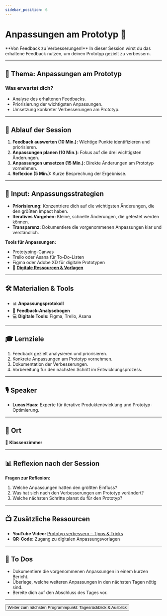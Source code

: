 ```yaml
---
sidebar_position: 6
---
```


# Anpassungen am Prototyp 🔄

<Admonition type="info" icon="🛠️">
  **Von Feedback zu Verbesserungen!** In dieser Session wirst du das erhaltene
  Feedback nutzen, um deinen Prototyp gezielt zu verbessern.
</Admonition>

---

## 🎯 **Thema:** Anpassungen am Prototyp

### **Was erwartet dich?**

- Analyse des erhaltenen Feedbacks.
- Priorisierung der wichtigsten Anpassungen.
- Umsetzung konkreter Verbesserungen am Prototyp.

---

## 📝 **Ablauf der Session**

1. **Feedback auswerten (10 Min.):** Wichtige Punkte identifizieren und priorisieren.
2. **Anpassungen planen (10 Min.):** Fokus auf die drei wichtigsten Änderungen.
3. **Anpassungen umsetzen (15 Min.):** Direkte Änderungen am Prototyp vornehmen.
4. **Reflexion (5 Min.):** Kurze Besprechung der Ergebnisse.

---

## 🧠 **Input: Anpassungsstrategien**

- **Priorisierung:** Konzentriere dich auf die wichtigsten Änderungen, die den größten Impact haben.
- **Iteratives Vorgehen:** Kleine, schnelle Änderungen, die getestet werden können.
- **Transparenz:** Dokumentiere die vorgenommenen Anpassungen klar und verständlich.

**Tools für Anpassungen:**

- Prototyping-Canvas
- Trello oder Asana für To-Do-Listen
- Figma oder Adobe XD für digitale Prototypen
- 📂 **[Digitale Ressourcen & Vorlagen](https://drive.google.com/drive/folders/1GMZ5pg54OIcuKGARYLaR_-Cr4w9XJ9iA?usp=drive_link)**

---

## 🛠️ **Materialien & Tools**

- 📊 **Anpassungsprotokoll**
- 📝 **Feedback-Analysebogen**
- 💻 **Digitale Tools:** Figma, Trello, Asana

---

## 🎓 **Lernziele**

1. Feedback gezielt analysieren und priorisieren.
2. Konkrete Anpassungen am Prototyp vornehmen.
3. Dokumentation der Verbesserungen.
4. Vorbereitung für den nächsten Schritt im Entwicklungsprozess.

---

## 🎙️ **Speaker**

- **Lucas Haas:** Experte für iterative Produktentwicklung und Prototyp-Optimierung.

---

## 📍 **Ort**

📍 **Klassenzimmer**

---

## 📊 **Reflexion nach der Session**

**Fragen zur Reflexion:**

1. Welche Anpassungen hatten den größten Einfluss?
2. Was hat sich nach den Verbesserungen am Prototyp verändert?
3. Welche nächsten Schritte planst du für den Prototyp?

---

## 📺 **Zusätzliche Ressourcen**

- **YouTube Video:** [Prototyp verbessern – Tipps & Tricks](https://www.youtube.com/watch?v=k7oaZBWy10E)
- **QR-Code:** Zugang zu digitalen Anpassungsvorlagen

---

## 🚀 **To Dos**

- Dokumentiere die vorgenommenen Anpassungen in einem kurzen Bericht.
- Überlege, welche weiteren Anpassungen in den nächsten Tagen nötig sind.
- Bereite dich auf den Abschluss des Tages vor.

---

<Button destination="/roadmap/docs/startup-basics/yfn-school/day2/summary">
  Weiter zum nächsten Programmpunkt: Tagesrückblick & Ausblick
</Button>
